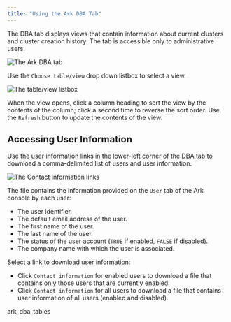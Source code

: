```yaml
---
title: "Using the Ark DBA Tab"
---
```


<div id="ark_dba_tab" class="registered_link"></div>

The DBA tab displays views that contain information about current clusters and cluster creation history. The tab is accessible only to administrative users.

![*The Ark DBA tab*](images/ark_dba_tab.png)

Use the `Choose table/view` drop down listbox to select a view.

![*The table/view listbox*](images/ark_dba_tab_drop_down.png)

When the view opens, click a column heading to sort the view by the contents of the column; click a second time to reverse the sort order. Use the `Refresh` button to update the contents of the view.

## Accessing User Information

Use the user information links in the lower-left corner of the DBA tab to download a comma-delimited list of users and user information.

![*The Contact information links*](images/ark_dba_tab_user_info.png)

The file contains the information provided on the `User` tab of the Ark console by each user:

-   The user identifier.
-   The default email address of the user.
-   The first name of the user.
-   The last name of the user.
-   The status of the user account (`TRUE` if enabled, `FALSE` if disabled).
-   The company name with which the user is associated.

Select a link to download user information:

-   Click `Contact information` for enabled users to download a file that contains only those users that are currently enabled.
-   Click `Contact information` for all users to download a file that contains user information of all users (enabled and disabled).

<div class="toctree">

ark_dba_tables

</div>
